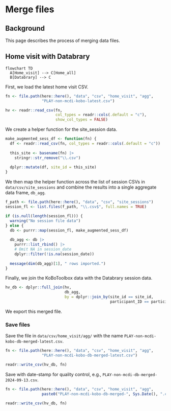 # Merge files

## Background

This page describes the process of merging data files.

## Home visit with Databrary

```mermaid
flowchart TD
  A[Home_visit] --> C[Home_all]
  B[Databrary] --> C
```

First, we load the latest home visit CSV.

```r
fn <- file.path(here::here(), "data", "csv", "home_visit", "agg",
                "PLAY-non-mcdi-kobo-latest.csv")

hv <- readr::read_csv(fn,
                      col_types = readr::cols(.default = "c"),
                      show_col_types = FALSE)
```

We create a helper function for the site_session data.

```r
make_augmented_sess_df <- function(fn) {
  df <- readr::read_csv(fn, col_types = readr::cols(.default = "c"))
  
  this_site <- basename(fn) |>
    stringr::str_remove("\\.csv")
  
  dplyr::mutate(df, site_id = this_site)
}
```

We then map the helper function across the list of session CSVs in `data/csv/site_sessions` and combine the results into a single aggregate data frame, `db_agg`.

```r
f_path <- file.path(here::here(), "data", "csv", "site_sessions")
session_fl <- list.files(f_path, "\\.csv$", full.names = TRUE)

if (is.null(length(session_fl))) {
  warning("No session file data")
} else {
  db <- purrr::map(session_fl, make_augmented_sess_df)
  
  db_agg <- db |>
    purrr::list_rbind() |>
    # Omit NA in session_date
    dplyr::filter(!is.na(session_date))
  
  message(dim(db_agg)[1], " rows imported.")
}
```

Finally, we join the KoBoToolbox data with the Databrary session data.

```r
hv_db <- dplyr::full_join(hv,
                          db_agg,
                          by = dplyr::join_by(site_id == site_id, 
                                              participant_ID == participant_ID))
```

We export this merged file.

### Save files

Save the file in `data/csv/home_visit/agg/` with the name `PLAY-non-mcdi-kobo-db-merged-latest.csv`.

```r
fn <- file.path(here::here(), "data", "csv", "home_visit", "agg",
                "PLAY-non-mcdi-kobo-db-merged-latest.csv")

readr::write_csv(hv_db, fn)
```

Save with date-stamp for quality control, e.g., `PLAY-non-mcdi-db-merged-2024-09-13.csv`.

```r
fn <- file.path(here::here(), "data", "csv", "home_visit", "agg",
                paste0("PLAY-non-mcdi-kobo-db-merged-", Sys.Date(), ".csv"))

readr::write_csv(hv_db, fn)
```
